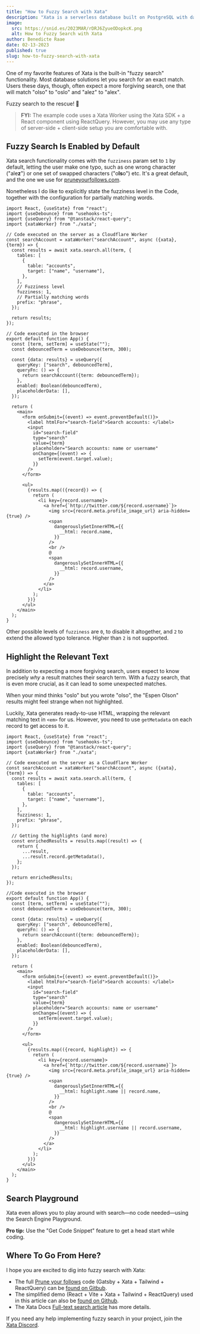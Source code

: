 ```yaml
---
title: "How to Fuzzy Search with Xata"
description: "Xata is a serverless database built on PostgreSQL with data automatically replicated to Elasticsearch. This opens a whole new world of possibilities when it comes to free text search. Deep dive into Queen Raae's favorite Xata feature, fuzzy search."
image:
  src: https://snid.es/2023MAR/rDRJ6ZyueODopkcK.png
  alt: How to Fuzzy Search with Xata
author: Benedicte Raae
date: 02-13-2023
published: true
slug: how-to-fuzzy-search-with-xata
---
```


One of my favorite features of Xata is the built-in "fuzzy search"
functionality. Most database solutions let you search for an exact match. Users
these days, though, often expect a more forgiving search, one that will match
"olso" to "oslo" and "alez" to "alex".

Fuzzy search to the rescue! 💪

<ArticleImage src="https://xata.io/images/blog/fuzzy_search/xata-fuzzy-search-on-off.gif" width="1920" height="1080" alt="The difference in results with fuzzy search enabled and disabled" caption="Fuzzy search enabled and disabled" position="center" />

> **FYI:** The example code uses a Xata Worker using the Xata SDK + a React component using ReactQuery. However, you may use any type of server-side + client-side setup you are comfortable with.

## Fuzzy Search Is Enabled by Default

Xata search functionality comes with the `fuzziness` param set to `1` by
default, letting the user make one typo, such as one wrong character
("ale**z**") or one set of swapped characters ("o**ls**o") etc. It's a great
default, and the one we use for
[pruneyourfollows.com](https://pruneyourfollows.com).

Nonetheless I do like to explicitly state the fuzziness level in the Code,
together with the configuration for partially matching words.

```tsx
import React, {useState} from "react";
import {useDebounce} from "usehooks-ts";
import {useQuery} from "@tanstack/react-query";
import {xataWorker} from "./xata";

// Code executed on the server as a Cloudflare Worker
const searchAccount = xataWorker("searchAccount", async ({xata}, {term}) => {
  const results = await xata.search.all(term, {
    tables: [
      {
        table: "accounts",
        target: ["name", "username"],
      },
    ],
    // Fuzziness level
    fuzziness: 1,
    // Partially matching words
    prefix: "phrase",
  });

  return results;
});

// Code executed in the browser
export default function App() {
  const [term, setTerm] = useState("");
  const debouncedTerm = useDebounce(term, 300);

  const {data: results} = useQuery({
    queryKey: ["search", debouncedTerm],
    queryFn: () => {
      return searchAccount({term: debouncedTerm});
    },
    enabled: Boolean(debouncedTerm),
    placeholderData: [],
  });

  return (
    <main>
      <form onSubmit={(event) => event.preventDefault()}>
        <label htmlFor="search-field">Search accounts: </label>
        <input
          id="search-field"
          type="search"
          value={term}
          placeholder="Search accounts: name or username"
          onChange={(event) => {
            setTerm(event.target.value);
          }}
        />
      </form>

      <ul>
        {results.map(({record}) => {
          return (
            <li key={record.username}>
              <a href={`http://twitter.com/${record.username}`}>
                <img src={record.meta.profile_image_url} aria-hidden={true} />
                <span
                  dangerouslySetInnerHTML={{
                    __html: record.name,
                  }}
                />
                <br />
                @
                <span
                  dangerouslySetInnerHTML={{
                    __html: record.username,
                  }}
                />
              </a>
            </li>
          );
        })}
      </ul>
    </main>
  );
}
```

Other possible levels of `fuzziness` are `0`, to disable it altogether, and `2`
to extend the allowed typo tolerance. Higher than `2` is not supported.

## Highlight the Relevant Text

In addition to expecting a more forgiving search, users expect to know precisely
_why_ a result matches their search term. With a fuzzy search, that is even more
crucial, as it can lead to some unexpected matches.

When your mind thinks "oslo" but you wrote "olso", the "Espen Olson" results
might feel strange when not highlighted.

<ArticleImage src="https://xata.io/images/blog/fuzzy_search/xata-fuzzy-search-on-off.gif" width="1920" height="1080" alt="The difference between results with and withuot highlighting" caption="With and without highlighting" position="center" />

Luckily, Xata generates ready-to-use HTML, wrapping the relevant matching text
in `<em>` for us. However, you need to use `getMetadata` on each record to get
access to it.

```tsx
import React, {useState} from "react";
import {useDebounce} from "usehooks-ts";
import {useQuery} from "@tanstack/react-query";
import {xataWorker} from "./xata";

// Code executed on the server as a Cloudflare Worker
const searchAccount = xataWorker("searchAccount", async ({xata}, {term}) => {
  const results = await xata.search.all(term, {
    tables: [
      {
        table: "accounts",
        target: ["name", "username"],
      },
    ],
    fuzziness: 1,
    prefix: "phrase",
  });

  // Getting the highlights (and more)
  const enrichedResults = results.map((result) => {
    return {
      ...result,
      ...result.record.getMetadata(),
    };
  });

  return enrichedResults;
});

//Code executed in the browser
export default function App() {
  const [term, setTerm] = useState("");
  const debouncedTerm = useDebounce(term, 300);

  const {data: results} = useQuery({
    queryKey: ["search", debouncedTerm],
    queryFn: () => {
      return searchAccount({term: debouncedTerm});
    },
    enabled: Boolean(debouncedTerm),
    placeholderData: [],
  });

  return (
    <main>
      <form onSubmit={(event) => event.preventDefault()}>
        <label htmlFor="search-field">Search accounts: </label>
        <input
          id="search-field"
          type="search"
          value={term}
          placeholder="Search accounts: name or username"
          onChange={(event) => {
            setTerm(event.target.value);
          }}
        />
      </form>

      <ul>
        {results.map(({record, highlight}) => {
          return (
            <li key={record.username}>
              <a href={`http://twitter.com/${record.username}`}>
                <img src={record.meta.profile_image_url} aria-hidden={true} />
                <span
                  dangerouslySetInnerHTML={{
                    __html: highlight.name || record.name,
                  }}
                />
                <br />
                @
                <span
                  dangerouslySetInnerHTML={{
                    __html: highlight.username || record.username,
                  }}
                />
              </a>
            </li>
          );
        })}
      </ul>
    </main>
  );
}
```

## Search Playground

Xata even allows you to play around with search—no code needed—using the Search
Engine Playground.

**Pro tip:** Use the "Get Code Snippet" feature to get a head start while
coding.

<ArticleImage src="https://xata.io/images/blog/fuzzy_search/xata-search-engine-playground.png" width="1920" height="1080" alt="Xata Playground showing similar code as this article" caption="Xata Playground showing similar code as this article" position="center" />

## Where To Go From Here?

I hope you are excited to dig into fuzzy search with Xata:

- The full [Prune your follows](https://pruneyourfollows.com/) code (Gatsby +
  Xata + Tailwind + ReactQuery) can be [found on Gitbub](https://github.com/queen-raae/prune-your-follows).
- The simplified demo (React + Vite + Xata + Tailwind + ReactQuery) used in this
  article can also be
  [found on Github](https://github.com/queen-raae/xata-fuzzy-search-demo).
- The Xata Docs
  [Full-text search article](https://xata.io/docs/typescript-client/search) has
  more details.

If you need any help implementing fuzzy search in your project, join the
[Xata Discord](https://xata.io/discord).
